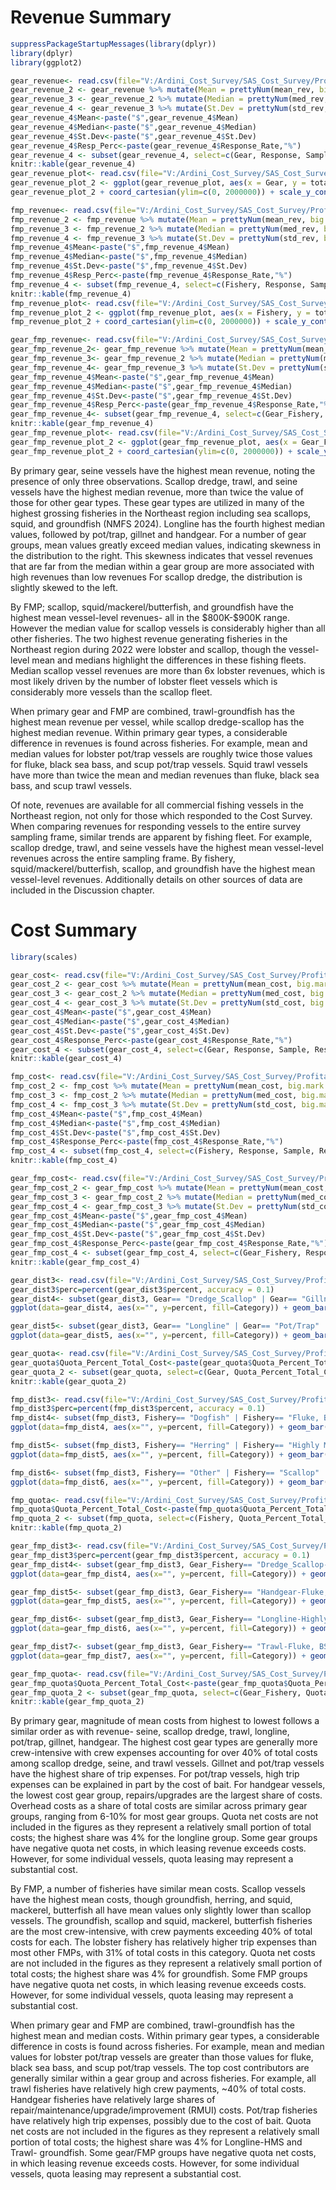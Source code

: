 # Revenue Summary
```r
suppressPackageStartupMessages(library(dplyr))
library(dplyr)
library(ggplot2)

gear_revenue<- read.csv(file="V:/Ardini_Cost_Survey/SAS_Cost_Survey/Profitability_Profiles/Calculate_Profit/Final/bookdown/SSB_Profit_Profiles/input_files/gear_revenue_no_conf.csv")
gear_revenue_2 <- gear_revenue %>% mutate(Mean = prettyNum(mean_rev, big.mark = ',', scientific = FALSE))
gear_revenue_3 <- gear_revenue_2 %>% mutate(Median = prettyNum(med_rev, big.mark = ',', scientific = FALSE))
gear_revenue_4 <- gear_revenue_3 %>% mutate(St.Dev = prettyNum(std_rev, big.mark = ',', scientific = FALSE))
gear_revenue_4$Mean<-paste("$",gear_revenue_4$Mean)
gear_revenue_4$Median<-paste("$",gear_revenue_4$Median)
gear_revenue_4$St.Dev<-paste("$",gear_revenue_4$St.Dev)
gear_revenue_4$Resp_Perc<-paste(gear_revenue_4$Response_Rate,"%")
gear_revenue_4 <- subset(gear_revenue_4, select=c(Gear, Response, Sample, Resp_Perc, Mean, Median, St.Dev))
knitr::kable(gear_revenue_4)
gear_revenue_plot<- read.csv(file="V:/Ardini_Cost_Survey/SAS_Cost_Survey/Profitability_Profiles/Calculate_Profit/Final/bookdown/SSB_Profit_Profiles/input_files/gear_boxplots.csv")
gear_revenue_plot_2 <- ggplot(gear_revenue_plot, aes(x = Gear, y = total_revenue, fill=Gear)) + geom_boxplot(show.legend = FALSE, outlier.shape = NA)
gear_revenue_plot_2 + coord_cartesian(ylim=c(0, 2000000)) + scale_y_continuous(breaks = seq(0, 2000000, by=250000))

fmp_revenue<- read.csv(file="V:/Ardini_Cost_Survey/SAS_Cost_Survey/Profitability_Profiles/Calculate_Profit/Final/bookdown/SSB_Profit_Profiles/input_files/fmp_revenue_no_conf.csv")
fmp_revenue_2 <- fmp_revenue %>% mutate(Mean = prettyNum(mean_rev, big.mark = ',', scientific = FALSE))
fmp_revenue_3 <- fmp_revenue_2 %>% mutate(Median = prettyNum(med_rev, big.mark = ',', scientific = FALSE))
fmp_revenue_4 <- fmp_revenue_3 %>% mutate(St.Dev = prettyNum(std_rev, big.mark = ',', scientific = FALSE))
fmp_revenue_4$Mean<-paste("$",fmp_revenue_4$Mean)
fmp_revenue_4$Median<-paste("$",fmp_revenue_4$Median)
fmp_revenue_4$St.Dev<-paste("$",fmp_revenue_4$St.Dev)
fmp_revenue_4$Resp_Perc<-paste(fmp_revenue_4$Response_Rate,"%")
fmp_revenue_4 <- subset(fmp_revenue_4, select=c(Fishery, Response, Sample, Resp_Perc, Mean, Median, St.Dev))
knitr::kable(fmp_revenue_4)
fmp_revenue_plot<- read.csv(file="V:/Ardini_Cost_Survey/SAS_Cost_Survey/Profitability_Profiles/Calculate_Profit/Final/bookdown/SSB_Profit_Profiles/input_files/fmp_boxplots.csv")
fmp_revenue_plot_2 <- ggplot(fmp_revenue_plot, aes(x = Fishery, y = total_revenue, fill=Fishery)) + geom_boxplot(show.legend = TRUE, outlier.shape = NA)
fmp_revenue_plot_2 + coord_cartesian(ylim=c(0, 2000000)) + scale_y_continuous(breaks = seq(0, 2000000, by=250000)) + theme(axis.title.x=element_blank(), axis.text.x=element_blank(), axis.ticks.x=element_blank())

gear_fmp_revenue<- read.csv(file="V:/Ardini_Cost_Survey/SAS_Cost_Survey/Profitability_Profiles/Calculate_Profit/Final/bookdown/SSB_Profit_Profiles/input_files/gear_fmp_revenue_no_conf.csv")
gear_fmp_revenue_2<- gear_fmp_revenue %>% mutate(Mean = prettyNum(mean_rev, big.mark = ',', scientific = FALSE))
gear_fmp_revenue_3<- gear_fmp_revenue_2 %>% mutate(Median = prettyNum(med_rev, big.mark = ',', scientific = FALSE))
gear_fmp_revenue_4<- gear_fmp_revenue_3 %>% mutate(St.Dev = prettyNum(std_rev, big.mark = ',', scientific = FALSE))
gear_fmp_revenue_4$Mean<-paste("$",gear_fmp_revenue_4$Mean)
gear_fmp_revenue_4$Median<-paste("$",gear_fmp_revenue_4$Median)
gear_fmp_revenue_4$St.Dev<-paste("$",gear_fmp_revenue_4$St.Dev)
gear_fmp_revenue_4$Resp_Perc<-paste(gear_fmp_revenue_4$Response_Rate,"%")
gear_fmp_revenue_4<- subset(gear_fmp_revenue_4, select=c(Gear_Fishery, Response, Sample, Resp_Perc, Mean, Median, St.Dev))
knitr::kable(gear_fmp_revenue_4)
gear_fmp_revenue_plot<- read.csv(file="V:/Ardini_Cost_Survey/SAS_Cost_Survey/Profitability_Profiles/Calculate_Profit/Final/bookdown/SSB_Profit_Profiles/input_files/gear_fmp_boxplots.csv")
gear_fmp_revenue_plot_2 <- ggplot(gear_fmp_revenue_plot, aes(x = Gear_Fishery, y = total_revenue, fill=Gear_Fishery)) + geom_boxplot(show.legend = TRUE, outlier.shape = NA)
gear_fmp_revenue_plot_2 + coord_cartesian(ylim=c(0, 2000000)) + scale_y_continuous(breaks = seq(0, 2000000, by=250000)) + theme(axis.title.x=element_blank(), axis.text.x=element_blank(), axis.ticks.x=element_blank())
```

By primary gear, seine vessels have the highest mean revenue, noting the presence of only three observations. Scallop dredge, trawl, and seine vessels have the highest median revenue, more than twice the value of those for other gear types. These gear types are utilized in many of the highest grossing fisheries in the Northeast region including sea scallops, squid, and groundfish (NMFS 2024).  Longline has the fourth highest median values, followed by pot/trap, gillnet and handgear. For a number of gear groups, mean values greatly exceed median values, indicating skewness in the distribution to the right. This skewness indicates that vessel revenues that are far from the median within a gear group are more associated with high revenues than low revenues  For scallop dredge, the distribution is slightly skewed to the left.

By FMP; scallop, squid/mackerel/butterfish, and groundfish have the highest mean vessel-level revenues- all in the $800K-$900K range. However the median value for scallop vessels is considerably higher than all other fisheries. The two highest revenue generating fisheries in the Northeast region during 2022 were lobster and scallop, though the vessel-level mean and medians highlight the differences in these fishing fleets. Median scallop vessel revenues are more than 6x lobster revenues, which is most likely driven by the number of  lobster fleet vessels which is considerably more vessels than the scallop fleet. 

When primary gear and FMP are combined, trawl-groundfish has the highest mean revenue per vessel, while scallop dredge-scallop has the highest median revenue. Within primary gear types, a considerable difference in revenues is found across fisheries. For example, mean and median values for lobster pot/trap vessels are roughly twice those values for fluke, black sea bass, and scup pot/trap vessels. Squid trawl vessels have more than twice the mean and median revenues than fluke, black sea bass, and scup trawl vessels.

Of note, revenues are available for all commercial fishing vessels in the Northeast region, not only for those which responded to the Cost Survey. When comparing revenues for responding vessels to the entire survey sampling frame, similar trends are apparent by fishing fleet. For example, scallop dredge, trawl, and seine vessels have the highest mean vessel-level revenues across the entire sampling frame. By fishery, squid/mackerel/butterfish, scallop, and groundfish have the highest mean vessel-level revenues. Additionally details on other sources of data are included in the Discussion chapter.


# Cost Summary
```r
library(scales)

gear_cost<- read.csv(file="V:/Ardini_Cost_Survey/SAS_Cost_Survey/Profitability_Profiles/Calculate_Profit/Final/bookdown/SSB_Profit_Profiles/input_files/gear_cost_no_conf.csv")
gear_cost_2 <- gear_cost %>% mutate(Mean = prettyNum(mean_cost, big.mark = ',', scientific = FALSE))
gear_cost_3 <- gear_cost_2 %>% mutate(Median = prettyNum(med_cost, big.mark = ',', scientific = FALSE))
gear_cost_4 <- gear_cost_3 %>% mutate(St.Dev = prettyNum(std_cost, big.mark = ',', scientific = FALSE))
gear_cost_4$Mean<-paste("$",gear_cost_4$Mean)
gear_cost_4$Median<-paste("$",gear_cost_4$Median)
gear_cost_4$St.Dev<-paste("$",gear_cost_4$St.Dev)
gear_cost_4$Response_Perc<-paste(gear_cost_4$Response_Rate,"%")
gear_cost_4 <- subset(gear_cost_4, select=c(Gear, Response, Sample, Response_Perc, Mean, Median, St.Dev))
knitr::kable(gear_cost_4)

fmp_cost<- read.csv(file="V:/Ardini_Cost_Survey/SAS_Cost_Survey/Profitability_Profiles/Calculate_Profit/Final/bookdown/SSB_Profit_Profiles/input_files/fmp_cost_no_conf.csv")
fmp_cost_2 <- fmp_cost %>% mutate(Mean = prettyNum(mean_cost, big.mark = ',', scientific = FALSE))
fmp_cost_3 <- fmp_cost_2 %>% mutate(Median = prettyNum(med_cost, big.mark = ',', scientific = FALSE))
fmp_cost_4 <- fmp_cost_3 %>% mutate(St.Dev = prettyNum(std_cost, big.mark = ',', scientific = FALSE))
fmp_cost_4$Mean<-paste("$",fmp_cost_4$Mean)
fmp_cost_4$Median<-paste("$",fmp_cost_4$Median)
fmp_cost_4$St.Dev<-paste("$",fmp_cost_4$St.Dev)
fmp_cost_4$Response_Perc<-paste(fmp_cost_4$Response_Rate,"%")
fmp_cost_4 <- subset(fmp_cost_4, select=c(Fishery, Response, Sample, Response_Perc, Mean, Median, St.Dev))
knitr::kable(fmp_cost_4)

gear_fmp_cost<- read.csv(file="V:/Ardini_Cost_Survey/SAS_Cost_Survey/Profitability_Profiles/Calculate_Profit/Final/bookdown/SSB_Profit_Profiles/input_files/gear_fmp_cost_no_conf.csv")
gear_fmp_cost_2 <- gear_fmp_cost %>% mutate(Mean = prettyNum(mean_cost, big.mark = ',', scientific = FALSE))
gear_fmp_cost_3 <- gear_fmp_cost_2 %>% mutate(Median = prettyNum(med_cost, big.mark = ',', scientific = FALSE))
gear_fmp_cost_4 <- gear_fmp_cost_3 %>% mutate(St.Dev = prettyNum(std_cost, big.mark = ',', scientific = FALSE))
gear_fmp_cost_4$Mean<-paste("$",gear_fmp_cost_4$Mean)
gear_fmp_cost_4$Median<-paste("$",gear_fmp_cost_4$Median)
gear_fmp_cost_4$St.Dev<-paste("$",gear_fmp_cost_4$St.Dev)
gear_fmp_cost_4$Response_Perc<-paste(gear_fmp_cost_4$Response_Rate,"%")
gear_fmp_cost_4 <- subset(gear_fmp_cost_4, select=c(Gear_Fishery, Response, Sample, Response_Perc, Mean, Median, St.Dev))
knitr::kable(gear_fmp_cost_4)
```

```r
gear_dist3<- read.csv(file="V:/Ardini_Cost_Survey/SAS_Cost_Survey/Profitability_Profiles/Calculate_Profit/Final/bookdown/SSB_Profit_Profiles/input_files/gear_cost_cat_perc_2.csv")
gear_dist3$perc=percent(gear_dist3$percent, accuracy = 0.1)
gear_dist4<- subset(gear_dist3, Gear== "Dredge_Scallop" | Gear== "Gillnet" | Gear== "Handgear")
ggplot(data=gear_dist4, aes(x="", y=percent, fill=Category)) + geom_bar(width = 1, stat = "identity") + coord_polar("y", start=0) + facet_grid(.~Gear) + theme_void() + geom_text(aes(label=perc), position = position_stack(vjust = 0.5), size=3) + theme(legend.text = element_text(size=12), legend.title = element_text(size=12), strip.text.x = element_text(size=11))

gear_dist5<- subset(gear_dist3, Gear== "Longline" | Gear== "Pot/Trap" | Gear== "Seine" | Gear== "Trawl")
ggplot(data=gear_dist5, aes(x="", y=percent, fill=Category)) + geom_bar(width = 1, stat = "identity") + coord_polar("y", start=0) + facet_grid(.~Gear) + theme_void() + geom_text(aes(label=perc), position = position_stack(vjust = 0.5), size=3) + theme(legend.text = element_blank(), legend.title = element_blank(), legend.position = "none", strip.text.x = element_text(size=11))

gear_quota<- read.csv(file="V:/Ardini_Cost_Survey/SAS_Cost_Survey/Profitability_Profiles/Calculate_Profit/Final/bookdown/SSB_Profit_Profiles/input_files/gear_quota_percent_no_conf.csv")
gear_quota$Quota_Percent_Total_Cost<-paste(gear_quota$Quota_Percent_Total_Cost,"%")
gear_quota_2 <- subset(gear_quota, select=c(Gear, Quota_Percent_Total_Cost))
knitr::kable(gear_quota_2)

fmp_dist3<- read.csv(file="V:/Ardini_Cost_Survey/SAS_Cost_Survey/Profitability_Profiles/Calculate_Profit/Final/bookdown/SSB_Profit_Profiles/input_files/fmp_cost_cat_perc_2.csv")
fmp_dist3$perc=percent(fmp_dist3$percent, accuracy = 0.1)
fmp_dist4<- subset(fmp_dist3, Fishery== "Dogfish" | Fishery== "Fluke, BSB, Scup" | Fishery== "Groundfish")
ggplot(data=fmp_dist4, aes(x="", y=percent, fill=Category)) + geom_bar(width = 1, stat = "identity") + coord_polar("y", start=0) + facet_grid(.~Fishery) + theme_void() + geom_text(aes(label=perc), position = position_stack(vjust = 0.5), size=3) + theme(legend.text = element_text(size=12), legend.title = element_text(size=12), strip.text.x = element_text(size=11))

fmp_dist5<- subset(fmp_dist3, Fishery== "Herring" | Fishery== "Highly Migratory Species" | Fishery== "Lobster" | Fishery== "Monkfish")
ggplot(data=fmp_dist5, aes(x="", y=percent, fill=Category)) + geom_bar(width = 1, stat = "identity") + coord_polar("y", start=0) + facet_grid(.~Fishery) + theme_void() + geom_text(aes(label=perc), position = position_stack(vjust = 0.5), size=3) + theme(legend.text = element_blank(), legend.title = element_blank(), legend.position = "none", strip.text.x = element_text(size=11))

fmp_dist6<- subset(fmp_dist3, Fishery== "Other" | Fishery== "Scallop" | Fishery== "Squid, Mackerel, Butterfish" | Fishery== "Striped Bass")
ggplot(data=fmp_dist6, aes(x="", y=percent, fill=Category)) + geom_bar(width = 1, stat = "identity") + coord_polar("y", start=0) + facet_grid(.~Fishery) + theme_void() + geom_text(aes(label=perc), position = position_stack(vjust = 0.5), size=3) + theme(legend.text = element_blank(), legend.title = element_blank(), legend.position = "none", strip.text.x = element_text(size=11))

fmp_quota<- read.csv(file="V:/Ardini_Cost_Survey/SAS_Cost_Survey/Profitability_Profiles/Calculate_Profit/Final/bookdown/SSB_Profit_Profiles/input_files/fmp_quota_percent_no_conf.csv")
fmp_quota$Quota_Percent_Total_Cost<-paste(fmp_quota$Quota_Percent_Total_Cost,"%")
fmp_quota_2 <- subset(fmp_quota, select=c(Fishery, Quota_Percent_Total_Cost))
knitr::kable(fmp_quota_2)

gear_fmp_dist3<- read.csv(file="V:/Ardini_Cost_Survey/SAS_Cost_Survey/Profitability_Profiles/Calculate_Profit/Final/bookdown/SSB_Profit_Profiles/input_files/gear_fmp_cost_cat_perc_2.csv")
gear_fmp_dist3$perc=percent(gear_fmp_dist3$percent, accuracy = 0.1)
gear_fmp_dist4<- subset(gear_fmp_dist3, Gear_Fishery== "Dredge_Scallop-Scallop" | Gear_Fishery== "Gillnet-Monkfish" | Gear_Fishery== "Gillnet-Other")
ggplot(data=gear_fmp_dist4, aes(x="", y=percent, fill=Category)) + geom_bar(width = 1, stat = "identity") + coord_polar("y", start=0) + facet_grid(.~Gear_Fishery) + theme_void() + geom_text(aes(label=perc), position = position_stack(vjust = 0.5), size=3) + theme(legend.text = element_text(size=12), legend.title = element_text(size=12), strip.text.x = element_text(size=11))

gear_fmp_dist5<- subset(gear_fmp_dist3, Gear_Fishery== "Handgear-Fluke, BSB, Scup" | Gear_Fishery== "Handgear-Highly Migratory Species" | Gear_Fishery== "Handgear-Other" | Gear_Fishery== "Handgear-Striped Bass")
ggplot(data=gear_fmp_dist5, aes(x="", y=percent, fill=Category)) + geom_bar(width = 1, stat = "identity") + coord_polar("y", start=0) + facet_grid(.~Gear_Fishery) + theme_void() + geom_text(aes(label=perc), position = position_stack(vjust = 0.5), size=3) + theme(legend.text = element_blank(), legend.title = element_blank(), legend.position = "none", strip.text.x = element_text(size=11))

gear_fmp_dist6<- subset(gear_fmp_dist3, Gear_Fishery== "Longline-Highly Migratory Species" | Gear_Fishery== "Pot/Trap-Fluke, BSB, Scup" | Gear_Fishery== "Pot/Trap-Lobster" | Gear_Fishery== "Pot/Trap-Other")
ggplot(data=gear_fmp_dist6, aes(x="", y=percent, fill=Category)) + geom_bar(width = 1, stat = "identity") + coord_polar("y", start=0) + facet_grid(.~Gear_Fishery) + theme_void() + geom_text(aes(label=perc), position = position_stack(vjust = 0.5), size=3) + theme(legend.text = element_blank(), legend.title = element_blank(), legend.position = "none", strip.text.x = element_text(size=11))

gear_fmp_dist7<- subset(gear_fmp_dist3, Gear_Fishery== "Trawl-Fluke, BSB, Scup" | Gear_Fishery== "Trawl-Groundfish" | Gear_Fishery== "Trawl-Other" | Gear_Fishery== "Trawl-Squid, Mackerel, Butterfish")
ggplot(data=gear_fmp_dist7, aes(x="", y=percent, fill=Category)) + geom_bar(width = 1, stat = "identity") + coord_polar("y", start=0) + facet_grid(.~Gear_Fishery) + theme_void() + geom_text(aes(label=perc), position = position_stack(vjust = 0.5), size=3) + theme(legend.text = element_blank(), legend.title = element_blank(), legend.position = "none", strip.text.x = element_text(size=11))

gear_fmp_quota<- read.csv(file="V:/Ardini_Cost_Survey/SAS_Cost_Survey/Profitability_Profiles/Calculate_Profit/Final/bookdown/SSB_Profit_Profiles/input_files/gear_fmp_quota_percent_no_conf.csv")
gear_fmp_quota$Quota_Percent_Total_Cost<-paste(gear_fmp_quota$Quota_Percent_Total_Cost,"%")
gear_fmp_quota_2 <- subset(gear_fmp_quota, select=c(Gear_Fishery, Quota_Percent_Total_Cost))
knitr::kable(gear_fmp_quota_2)
```

By primary gear, magnitude of mean costs from highest to lowest follows a similar order as with revenue- seine, scallop dredge, trawl, longline, pot/trap, gillnet, handgear. The highest cost gear types are generally more crew-intensive with crew expenses accounting for over 40% of total costs among scallop dredge, seine, and trawl vessels. Gillnet and pot/trap vessels have the highest share of trip expenses. For pot/trap vessels, high trip expenses can be explained in part by the cost of bait. For handgear vessels, the lowest cost gear group, repairs/upgrades are the largest share of costs. Overhead costs as a share of total costs are similar across primary gear groups, ranging from 6-10% for most gear groups. Quota net costs are not included in the figures as they represent a relatively small portion of total costs; the highest share was 4% for the longline group. Some gear groups have negative quota net costs, in which leasing revenue exceeds costs. However, for some individual vessels, quota leasing may represent a substantial cost.

By FMP, a number of fisheries have similar mean costs. Scallop vessels have the highest mean costs, though groundfish, herring, and squid, mackerel, butterfish all have mean values only slightly lower than scallop vessels. The groundfish, scallop and squid, mackerel, butterfish fisheries are the most crew-intensive, with crew payments exceeding 40% of total costs for each. The lobster fishery has relatively higher trip expenses than most other FMPs, with 31% of total costs in this category. Quota net costs are not included in the figures as they represent a relatively small portion of total costs; the highest share was 4% for groundfish. Some FMP groups have negative quota net costs, in which leasing revenue exceeds costs. However, for some individual vessels, quota leasing may represent a substantial cost.

When primary gear and FMP are combined, trawl-groundfish has the highest mean and median costs. Within primary gear types, a considerable difference in costs is found across fisheries. For example, mean and median values for lobster pot/trap vessels are greater than those values for fluke, black sea bass, and scup pot/trap vessels. The top cost contributors are generally similar within a gear group and across fisheries. For example, all trawl fisheries have relatively high crew payments, ~40% of total costs. Handgear fisheries have relatively large shares of repair/maintenance/upgrade/improvement (RMUI) costs. Pot/trap fisheries have relatively high trip expenses, possibly due to the cost of bait. Quota net costs are not included in the figures as they represent a relatively small portion of total costs; the highest share was 4% for Longline-HMS and Trawl- groundfish. Some gear/FMP groups have negative quota net costs, in which leasing revenue exceeds costs. However, for some individual vessels, quota leasing may represent a substantial cost.